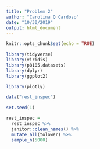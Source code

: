 ```yaml
---
title: "Problem 2"
author: "Carolina Q Cardoso"
date: "10/30/2019"
output: html_document
---
```


```r
knitr::opts_chunk$set(echo = TRUE)
```

```r
library(tidyverse)
library(viridis)
library(p8105.datasets)
library(dplyr)
library(ggplot2)

library(plotly)

```


```r

data("rest_inspec")

set.seed(1)

rest_inspec = 
  rest_inspec %>% 
  janitor::clean_names() %>%
  mutate_all(tolower) %>%
  sample_n(5000) 

```

